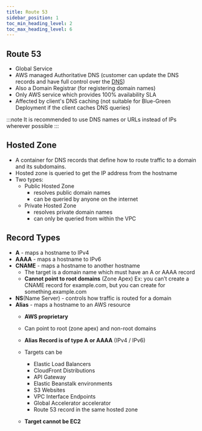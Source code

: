 ```yaml
---
title: Route 53
sidebar_position: 1
toc_min_heading_level: 2
toc_max_heading_level: 6
---
```


<TOCInline toc={toc} minHeadingLevel={2} maxHeadingLevel={6} />

## Route 53
- Global Service
- AWS managed Authoritative DNS (customer can update the DNS records and have full control over the [DNS](/docs/AWS-Solutions-Associate-Architect-Associate/Concepts#dns))
- Also a Domain Registrar (for registering domain names)
- Only AWS service which provides 100% availability SLA
- Affected by client's DNS caching (not suitable for Blue-Green Deployment if the client caches DNS queries)

:::note
It is recommended to use DNS names or URLs instead of IPs wherever possible
:::

## Hosted Zone
- A container for DNS records that define how to route traffic to a domain and its subdomains.
- Hosted zone is queried to get the IP address from the hostname
- Two types:
  - Public Hosted Zone
    - resolves public domain names
    - can be queried by anyone on the internet
  - Private Hosted Zone
    - resolves private domain names
    - can only be queried from within the VPC

## Record Types
- **A** - maps a hostname to IPv4
- **AAAA** - maps a hostname to IPv6
- **CNAME** - maps a hostname to another hostname
  - The target is a domain name which must have an A or AAAA record
  - **Cannot point to root domains** (Zone Apex) Ex: you can’t create
  a CNAME record for example.com, but you can create for something.example.com
- **NS**(Name Server)  - controls how traffic is routed for a domain
- **Alias** - maps a hostname to an AWS resource
  -  **AWS proprietary**
  - Can point to root (zone apex) and non-root domains
  - **Alias Record is of type A or AAAA** (IPv4 / IPv6)
  - Targets can be
    - Elastic Load Balancers
    - CloudFront Distributions
    - API Gateway
    - Elastic Beanstalk environments
    - S3 Websites
    - VPC Interface Endpoints
    - Global Accelerator accelerator
    - Route 53 record in the same hosted zone

  - **Target cannot be EC2**

